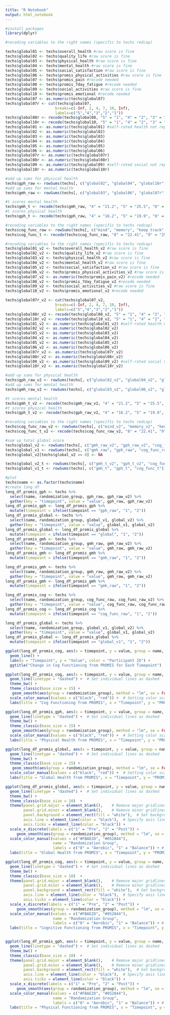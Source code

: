 ```yaml
---
title: "R Notebook"
output: html_notebook
---
```

```r
#install packages
library(dplyr)
```


```r
#recoding variables to the right names (specific to techs redcap)

techs$global01 <- techs$overall_health #raw score is fine
techs$global02 <- techs$quality_life #raw score is fine
techs$global03 <- techs$physical_health #raw score is fine 
techs$global04 <- techs$mental_health #raw score is fine
techs$global05 <- techs$social_satisfaction #raw score is fine
techs$global06 <- techs$promis_physical_activities #raw score is fine
techs$global07 <- techs$promis_pain #recode needed 
techs$global08 <- techs$promis_7day_fatigue #recode needed 
techs$global09 <- techs$social_activities #raw score is fine
techs$global10 <- techs$promis_emotional #recode needed
techs$global07 <- as.numeric(techs$global07)
techs$global07r <- cut(techs$global07, 
                      breaks=c(-Inf, 2, 4, 7, 10, Inf), 
                      labels=c("5","4","3","2","1"))
techs$global08r <- recode(techs$global08, "5" = "1", "4" = "2", "3" = "3", "2" = "4", "1" = "5")
techs$global10r <- recode(techs$global10, "5" = "1", "4" = "2", "3" = "3", "2" = "4", "1" = "5")
techs$global01 <- as.numeric(techs$global01) #self-rated health not reported in sum score
techs$global02 <- as.numeric(techs$global02)
techs$global03 <- as.numeric(techs$global03)
techs$global04 <- as.numeric(techs$global04)
techs$global05 <- as.numeric(techs$global05)
techs$global06 <- as.numeric(techs$global06)
techs$global07r <- as.numeric(techs$global07r)
techs$global08r <- as.numeric(techs$global08r)
techs$global09 <- as.numeric(techs$global09) #self-rated social not reported in sum score
techs$global10r <- as.numeric(techs$global10r)

#add up sums for physical health
techs$gph_raw <- rowSums(techs[, c("global02", "global04", "global10r")])
#add up sums for mental health
techs$gmh_raw <- rowSums(techs[, c("global03", "global06", "global07r", "global08r", "global09")])

#t scores mental health
techs$gmh_t <- recode(techs$gmh_raw, "4" = "21.2", "5" = "25.5", "6" = "28.4", "7" = "31.3", "8" = "33.8", "9" = "36.3", "10" = "38.8", "11" = "41.1", "12" = "43.5", "13" = "45.8", "14" = "48.3", "15" = "50.8", "16" = "53.3", "17" = "56.0", "18" = "59.0", "19" = "62.5", "20" = "67.6")
#t scores physical health
techs$gph_t <- recode(techs$gph_raw, "4" = "16.2", "5" = "19.9", "6" = "23.5", "7" = "26.7", "8" = "29.6", "9" = "32.4", "10" = "34.9", "11" = "37.4", "12" = "39.8", "13" = "42.3", "14" = "44.9", "15" = "50.8", "16" = "50.8", "17" = "54.1", "18" = "57.7", "19" = "61.9", "20" = "67.7")
```


```r
#recoding variables to the right names (specific to techs redcap)
techs$cog_func_raw <- rowSums(techs[, c("mind", "memory", "keep_track", "concentrate", "think_clearly", "attention", "remember")])
techs$cog_func_t <- recode(techs$cog_func_raw, "8" = "22.41", "9" = "25.73", "10" = "27.45", "11" = "28.90", "12" = "30.11", "13" = "31.18", "14" = "32.15", "15" = "33.06", "16" = "33.92", "17" = "34.75", "18" = "35.56", "19" = "36.36", "20" = "37.15", "21" = "37.93", "22" = "38.71", "23" = "39.50", "24" = "40.29", "25" = "41.09", "26" = "41.90", "27" = "42.72", "28" = "43.57", "29" = "44.43", "30" = "45.31", "31" = "1 46.22", "32" = "47.17", "33" = "48.18", "34" = "49.26", "35" = "50.45", "36" = "50.45", "37" = "58.03", "38" = "59.95", "39" = "62.52", "40" = "67.09")

```


```r
#recoding variables to the right names (specific to techs redcap)
techs$global01_v2 <- techs$overall_health_v2 #raw score is fine
techs$global02_v2 <- techs$quality_life_v2 #raw score is fine
techs$global03_v2 <- techs$physical_health_v2 #raw score is fine
techs$global04_v2 <- techs$mental_health_v2 #raw score is fine
techs$global05_v2 <- techs$social_satisfaction_v2 #raw score is fine
techs$global06_v2 <- techs$promis_physical_activities_v2 #raw score is fine
techs$global07_v2 <- as.numeric(techs$promis_pain_v2) #recode needed 
techs$global08_v2 <- techs$promis_7day_fatigue_v2 #recode needed 
techs$global09_v2 <- techs$social_activities_v2 #raw score is fine
techs$global10_v2 <- techs$promis_emotional_v2 #recode needed

techs$global07r_v2 <- cut(techs$global07_v2, 
                      breaks=c(-Inf, 2, 4, 7, 10, Inf), 
                      labels=c("5","4","3","2","1"))
techs$global08r_v2 <- recode(techs$global08_v2, "5" = "1", "4" = "2", "3" = "3", "2" = "4", "1" = "5")
techs$global10r_v2 <- recode(techs$global10_v2, "5" = "1", "4" = "2", "3" = "3", "2" = "4", "1" = "5")
techs$global01_v2 <- as.numeric(techs$global01_v2) #self-rated health not reported in sum score
techs$global02_v2 <- as.numeric(techs$global02_v2)
techs$global03_v2 <- as.numeric(techs$global03_v2)
techs$global04_v2 <- as.numeric(techs$global04_v2)
techs$global05_v2 <- as.numeric(techs$global05_v2)
techs$global06_v2 <- as.numeric(techs$global06_v2)
techs$global07r_v2 <- as.numeric(techs$global07r_v2)
techs$global08r_v2 <- as.numeric(techs$global08r_v2)
techs$global09_v2 <- as.numeric(techs$global09_v2) #self-rated social not reported in sum score
techs$global10r_v2 <- as.numeric(techs$global10r_v2)

#add up sums for physical health
techs$gph_raw_v2 <- rowSums(techs[, c("global02_v2", "global04_v2", "global10r_v2")])
#add up sums for mental health
techs$gmh_raw_v2 <- rowSums(techs[, c("global03_v2", "global06_v2", "global07r_v2", "global08r_v2", "global09_v2")])

#t scores mental health
techs$gmh_t_v2 <- recode(techs$gmh_raw_v2, "4" = "21.2", "5" = "25.5", "6" = "28.4", "7" = "31.3", "8" = "33.8", "9" = "36.3", "10" = "38.8", "11" = "41.1", "12" = "43.5", "13" = "45.8", "14" = "48.3", "15" = "50.8", "16" = "53.3", "17" = "56.0", "18" = "59.0", "19" = "62.5", "20" = "67.6")
#t scores physical health
techs$gph_t_v2 <- recode(techs$gph_raw_v2, "4" = "16.2", "5" = "19.9", "6" = "23.5", "7" = "26.7", "8" = "29.6", "9" = "32.4", "10" = "34.9", "11" = "37.4", "12" = "39.8", "13" = "42.3", "14" = "44.9", "15" = "50.8", "16" = "50.8", "17" = "54.1", "18" = "57.7", "19" = "61.9", "20" = "67.7")

```


```r
#recoding variables to the right names (specific to techs redcap)
techs$cog_func_raw_v2 <- rowSums(techs[, c("mind_v2", "memory_v2", "keep_track_v2", "concentrate_v2", "think_clearly_v2", "attention_v2", "remember_v2")])
techs$cog_func_t_v2 <- recode(techs$cog_func_raw_v2, "8" = "22.41", "9" = "25.73", "10" = "27.45", "11" = "28.90", "12" = "30.11", "13" = "31.18", "14" = "32.15", "15" = "33.06", "16" = "33.92", "17" = "34.75", "18" = "35.56", "19" = "36.36", "20" = "37.15", "21" = "37.93", "22" = "38.71", "23" = "39.50", "24" = "40.29", "25" = "41.09", "26" = "41.90", "27" = "42.72", "28" = "43.57", "29" = "44.43", "30" = "45.31", "31" = "1 46.22", "32" = "47.17", "33" = "48.18", "34" = "49.26", "35" = "50.45", "36" = "50.45", "37" = "58.03", "38" = "59.95", "39" = "62.52", "40" = "67.09")

#sum up total global score
techs$global_v2 <- rowSums(techs[, c("gmh_raw_v2", "gph_raw_v2", "cog_func_raw_v2")], na.rm = TRUE)
techs$global_v1 <- rowSums(techs[, c("gmh_raw", "gph_raw", "cog_func_raw")], na.rm = TRUE)
techs$global_v2[techs$global_v2 == 0] <- NA

techs$global_v2_t <- rowSums(techs[, c("gmh_t_v2", "gph_t_v2", "cog_func_t_v2")], na.rm = TRUE)
techs$global_v1_t <- rowSums(techs[, c("gmh_t", "gph_t", "cog_func_t")], na.rm = TRUE)
```

```r
#plot
techs$name <- as.factor(techs$name)
#create long df 
long_df_promis_gph <- techs %>%
  select(name, randomization_group, gph_raw, gph_raw_v2) %>%
  gather(key = "timepoint", value = "value", gph_raw, gph_raw_v2)
long_df_promis_gph <- long_df_promis_gph %>%
  mutate(timepoint = ifelse(timepoint == "gph_raw", "1", "2"))
long_df_promis_global <- techs %>%
  select(name, randomization_group, global_v1, global_v2) %>%
  gather(key = "timepoint", value = "value", global_v1, global_v2)
long_df_promis_global <- long_df_promis_global %>%
  mutate(timepoint = ifelse(timepoint == "global", "1", "2"))
long_df_promis_gmh <- techs %>%
  select(name, randomization_group, gmh_raw, gmh_raw_v2) %>%
  gather(key = "timepoint", value = "value", gmh_raw, gmh_raw_v2)
long_df_promis_gmh <- long_df_promis_gmh %>%
  mutate(timepoint = ifelse(timepoint == "gmh_raw", "1", "2"))

long_df_promis_gmh <- techs %>%
  select(name, randomization_group, gmh_raw, gmh_raw_v2) %>%
  gather(key = "timepoint", value = "value", gmh_raw, gmh_raw_v2)
long_df_promis_gmh <- long_df_promis_gmh %>%
  mutate(timepoint = ifelse(timepoint == "gmh_raw", "1", "2"))

long_df_promis_cog <- techs %>%
  select(name, randomization_group, cog_func_raw, cog_func_raw_v2) %>%
  gather(key = "timepoint", value = "value", cog_func_raw, cog_func_raw_v2)
long_df_promis_cog <- long_df_promis_cog %>%
  mutate(timepoint = ifelse(timepoint == "cog_func_raw", "1", "2"))

long_df_promis_global <- techs %>%
  select(name, randomization_group, global_v1, global_v2) %>%
  gather(key = "timepoint", value = "value", global_v1, global_v2)
long_df_promis_global <- long_df_promis_global %>%
  mutate(timepoint = ifelse(timepoint == "global_v1", "1", "2"))

ggplot(long_df_promis_cog, aes(x = timepoint, y = value, group = name, color = name)) +
  geom_line() +  
  labs(x = "Timepoint", y = "Value", color = "Participant ID") +
  ggtitle("Change in Cog Functioning from PROMIS for Each Timepoint")

ggplot(long_df_promis_cog, aes(x = timepoint, y = value, group = name, color = as.factor(randomization_group))) +
  geom_line(linetype = "dashed") +  # Set individual lines as dashed
  theme_bw() +
  theme_classic(base_size = 15) +
   geom_smooth(aes(group = randomization_group), method = "lm", se = FALSE, size = 1.5) +  # Adding best fit line by group
  scale_color_manual(values = c("black", "red")) +  # Setting color scale
  labs(title = "Cog Functioning from PROMIS", x = "Timepoint", y = "PROMIS (Cognition)")

ggplot(long_df_promis_gph, aes(x = timepoint, y = value, group = name, color = as.factor(randomization_group))) +
  geom_line(linetype = "dashed") +  # Set individual lines as dashed
  theme_bw() +
  theme_classic(base_size = 15) +
   geom_smooth(aes(group = randomization_group), method = "lm", se = FALSE, size = 1.5) +  # Adding best fit line by group
  scale_color_manual(values = c("black", "red")) +  # Setting color scale
  labs(title = "Physical Health from PROMIS", x = "Timepoint", y = "PROMIS (Physical Health)")

ggplot(long_df_promis_global, aes(x = timepoint, y = value, group = name, color = as.factor(randomization_group))) +
  geom_line(linetype = "dashed") +  # Set individual lines as dashed
  theme_bw() +
  theme_classic(base_size = 15) +
   geom_smooth(aes(group = randomization_group), method = "lm", se = FALSE, size = 1.5) +  # Adding best fit line by group
  scale_color_manual(values = c("black", "red")) +  # Setting color scale
  labs(title = "Global Health from PROMIS", x = "Timepoint", y = "PROMIS (Global)")

ggplot(long_df_promis_global, aes(x = timepoint, y = value, group = name, color = as.factor(randomization_group))) +
  geom_line(linetype = "dashed") +  # Set individual lines as dashed
  theme_bw() +
  theme_classic(base_size = 10)  +
  theme(panel.grid.major = element_blank(),    # Remove major gridlines
        panel.grid.minor = element_blank(),    # Remove minor gridlines
        panel.background = element_rect(fill = "white"),  # Set background to white
        axis.line = element_line(color = "black"),  # Specify axis line color
        axis.ticks = element_line(color = "black")) +
  scale_x_discrete(labels = c("1" = "Pre", "2" = "Post")) +
     geom_smooth(aes(group = randomization_group), method = "lm", se = FALSE, size = 1.5) +  # Adding best fit line by group
  scale_color_manual(values = c("#FBAE2D", "#052844"), 
                     name = "Randomization Group",
                     labels = c("0" = "Aerobic", "1" = "Balance")) + # Setting color scale
  labs(title = "Global Health from PROMIS", x = "Timepoint", y = "PROMIS (Global)")

ggplot(long_df_promis_cog, aes(x = timepoint, y = value, group = name, color = as.factor(randomization_group))) +
  geom_line(linetype = "dashed") +  # Set individual lines as dashed
  theme_bw() +
  theme_classic(base_size = 10)  +
  theme(panel.grid.major = element_blank(),    # Remove major gridlines
        panel.grid.minor = element_blank(),    # Remove minor gridlines
        panel.background = element_rect(fill = "white"),  # Set background to white
        axis.line = element_line(color = "black"),  # Specify axis line color
        axis.ticks = element_line(color = "black")) +
  scale_x_discrete(labels = c("1" = "Pre", "2" = "Post")) +
     geom_smooth(aes(group = randomization_group), method = "lm", se = FALSE, size = 1.5) +  # Adding best fit line by group
  scale_color_manual(values = c("#FBAE2D", "#052844"), 
                     name = "Randomization Group",
                     labels = c("0" = "Aerobic", "1" = "Balance")) + # Setting color scale
  labs(title = "Cognitive Functioning from PROMIS", x = "Timepoint", y = "PROMIS (Cognitive Functioning)")


ggplot(long_df_promis_gph, aes(x = timepoint, y = value, group = name, color = as.factor(randomization_group))) +
  geom_line(linetype = "dashed") +  # Set individual lines as dashed
  theme_bw() +
  theme_classic(base_size = 10)  +
  theme(panel.grid.major = element_blank(),    # Remove major gridlines
        panel.grid.minor = element_blank(),    # Remove minor gridlines
        panel.background = element_rect(fill = "white"),  # Set background to white
        axis.line = element_line(color = "black"),  # Specify axis line color
        axis.ticks = element_line(color = "black")) +
  scale_x_discrete(labels = c("1" = "Pre", "2" = "Post")) +
     geom_smooth(aes(group = randomization_group), method = "lm", se = FALSE, size = 1.5) +  # Adding best fit line by group
  scale_color_manual(values = c("#FBAE2D", "#052844"), 
                     name = "Randomization Group",
                     labels = c("0" = "Aerobic", "1" = "Balance")) + # Setting color scale
  labs(title = "Physical Functioning from PROMIS", x = "Timepoint", y = "PROMIS (Physical Functioning)")
```



